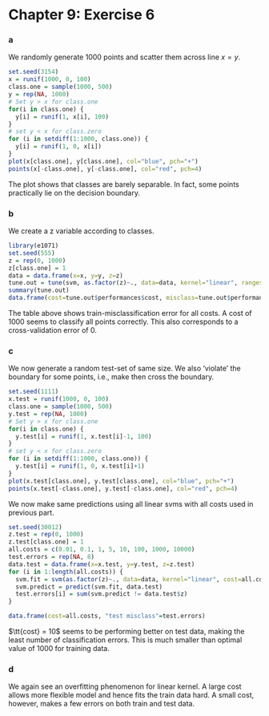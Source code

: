 Chapter 9: Exercise 6
========================================================

### a
We randomly generate 1000 points and scatter them across line $x = y$. 
```r
set.seed(3154)
x = runif(1000, 0, 100)
class.one = sample(1000, 500)
y = rep(NA, 1000)
# Set y > x for class.one
for(i in class.one) {
  y[i] = runif(1, x[i], 100)
}
# set y < x for class.zero
for (i in setdiff(1:1000, class.one)) {
  y[i] = runif(1, 0, x[i])
}
plot(x[class.one], y[class.one], col="blue", pch="+")
points(x[-class.one], y[-class.one], col="red", pch=4)
```
The plot shows that classes are barely separable. In fact, some points practically lie on the decision boundary.

### b
We create a z variable according to classes.
```r
library(e1071)
set.seed(555)
z = rep(0, 1000)
z[class.one] = 1
data = data.frame(x=x, y=y, z=z)
tune.out = tune(svm, as.factor(z)~., data=data, kernel="linear", ranges=list(cost=c(0.01, 0.1, 1, 5, 10, 100, 1000, 10000)))
summary(tune.out)
data.frame(cost=tune.out$performances$cost, misclass=tune.out$performances$error * 1000)
```
The table above shows train-misclassification error for all costs. A cost of 1000 seems to classify all points correctly. This also corresponds to a cross-validation error of 0.

### c
We now generate a random test-set of same size. We also 'violate' the boundary for some points, i.e., make then cross the boundary.
```r
set.seed(1111)
x.test = runif(1000, 0, 100)
class.one = sample(1000, 500)
y.test = rep(NA, 1000)
# Set y > x for class.one
for(i in class.one) {
  y.test[i] = runif(1, x.test[i]-1, 100)
}
# set y < x for class.zero
for (i in setdiff(1:1000, class.one)) {
  y.test[i] = runif(1, 0, x.test[i]+1)
}
plot(x.test[class.one], y.test[class.one], col="blue", pch="+")
points(x.test[-class.one], y.test[-class.one], col="red", pch=4)
```
We now make same predictions using all linear svms with all costs used in previous part. 
```r
set.seed(30012)
z.test = rep(0, 1000)
z.test[class.one] = 1
all.costs = c(0.01, 0.1, 1, 5, 10, 100, 1000, 10000)
test.errors = rep(NA, 8)
data.test = data.frame(x=x.test, y=y.test, z=z.test)
for (i in 1:length(all.costs)) {
  svm.fit = svm(as.factor(z)~., data=data, kernel="linear", cost=all.costs[i])
  svm.predict = predict(svm.fit, data.test)
  test.errors[i] = sum(svm.predict != data.test$z)
}

data.frame(cost=all.costs, "test misclass"=test.errors)
```
$\tt{cost} = 10$ seems to be performing better on test data, making the least number of classification errors. This is much smaller than optimal value of 1000 for training data.

### d
We again see an overfitting phenomenon for linear kernel. A large cost allows more flexible model and hence fits the train data hard. A small cost, however, makes a few errors on both train and test data.